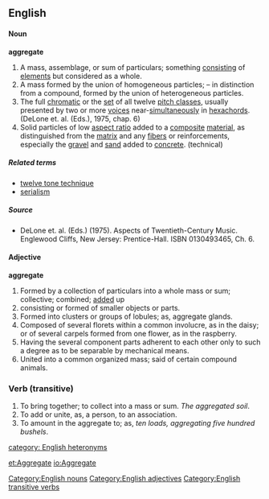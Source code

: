 ==English==

====Noun====
[[Category:English nouns]]
'''aggregate'''
# A mass, assemblage, or sum of particulars; something [[consist]]ing of [[element]]s but considered as a whole.
# A mass formed by the union of homogeneous particles; – in distinction from a compound, formed by the union of heterogeneous particles.
# The full [[chromatic]] or the [[set]] of all twelve [[pitch class]]es, usually presented by two or more [[voice]]s near-[[simultaneity|simultaneously]] in [[hexachord]]s. (DeLone et. al. (Eds.), 1975, chap. 6)
# Solid particles of low [[aspect ratio]] added to a [[composite]] [[material]], as distinguished from the [[matrix]] and any [[fiber]]s or reinforcements, especially the [[gravel]] and [[sand]] added to [[concrete]]. (technical)

=====Related terms=====
*[[twelve tone technique]] 
*[[serialism]] 

=====Source=====
*DeLone et. al. (Eds.) (1975). Aspects of Twentieth-Century Music. Englewood Cliffs, New Jersey: Prentice-Hall. ISBN 0130493465, Ch. 6.

==== Adjective ====
[[Category:English adjectives]]
'''aggregate'''
# Formed by a collection of particulars into a whole mass or sum; collective; combined; [[add]]ed up
# consisting or formed of smaller objects or parts.
# Formed into clusters or groups of lobules; as, aggregate glands.
# Composed of several florets within a common involucre, as in the daisy; or of several carpels formed from one flower, as in the raspberry.
# Having the several component parts adherent to each other only to such a degree as to be separable by mechanical means.
# United into a common organized mass; said of certain compound animals.



===Verb (transitive)===
[[Category:English transitive verbs]]
{{en-infl-reg-other-e|aggregat|e}}
# To bring together; to collect into a mass or sum. ''The aggregated soil''.
# To add or unite, as, a person, to an association.
# To amount in the aggregate to; as, ''ten loads, aggregating five hundred bushels''.

[[category: English heteronyms]]

[[et:Aggregate]]
[[io:Aggregate]]